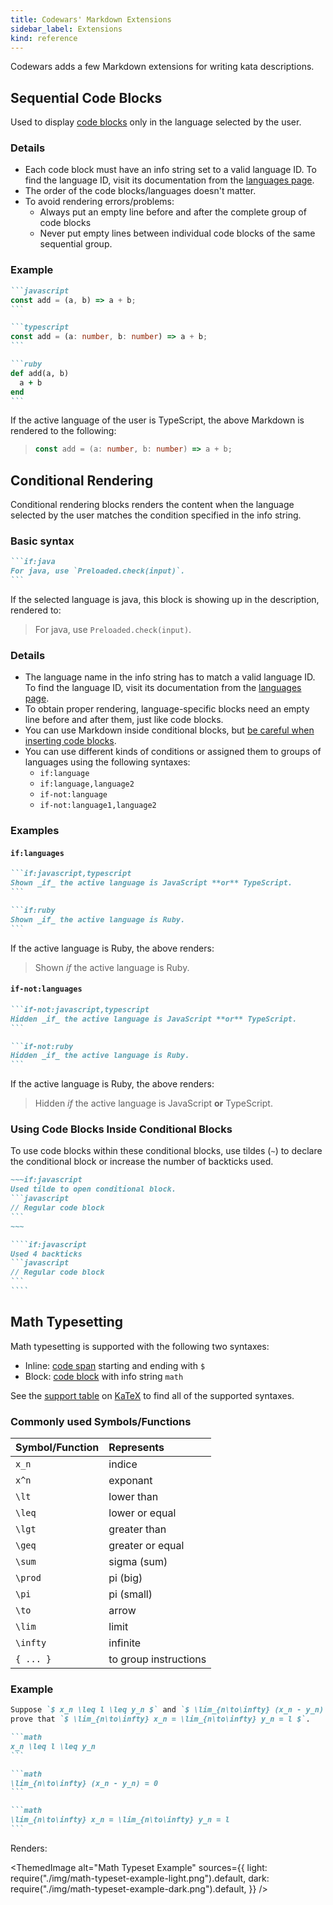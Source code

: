 ```yaml
---
title: Codewars' Markdown Extensions
sidebar_label: Extensions
kind: reference
---
```



Codewars adds a few Markdown extensions for writing kata descriptions.

## Sequential Code Blocks

Used to display [code blocks](/references/markdown/#code-block) only in the language selected by the user.

### Details

- Each code block must have an info string set to a valid language ID. To find the language ID, visit its documentation from the [languages page](/languages/).
- The order of the code blocks/languages doesn't matter.
- To avoid rendering errors/problems:
  - Always put an empty line before and after the complete group of code blocks
  - Never put empty lines between individual code blocks of the same sequential group.

### Example

````markdown
```javascript
const add = (a, b) => a + b;
```

```typescript
const add = (a: number, b: number) => a + b;
```

```ruby
def add(a, b)
  a + b
end
```
````

If the active language of the user is TypeScript, the above Markdown is rendered to the following:

> ```typescript
> const add = (a: number, b: number) => a + b;
> ```

## Conditional Rendering

Conditional rendering blocks renders the content when the language selected by the user matches the condition specified in the info string.

### Basic syntax

````markdown
```if:java
For java, use `Preloaded.check(input)`.
```
````

If the selected language is java, this block is showing up in the description, rendered to:

> For java, use `Preloaded.check(input)`.

### Details

- The language name in the info string has to match a valid language ID. To find the language ID, visit its documentation from the [languages page](/languages/).
- To obtain proper rendering, language-specific blocks need an empty line before and after them, just like code blocks.
- You can use Markdown inside conditional blocks, but [be careful when inserting code blocks](/references/markdown/extensions/#using-code-blocks-inside-conditional-blocks).
- You can use different kinds of conditions or assigned them to groups of languages using the following syntaxes:
  - `if:language`
  - `if:language,language2`
  - `if-not:language`
  - `if-not:language1,language2`

### Examples

#### `if:languages`

````markdown
```if:javascript,typescript
Shown _if_ the active language is JavaScript **or** TypeScript.
```

```if:ruby
Shown _if_ the active language is Ruby.
```
````

If the active language is Ruby, the above renders:

> Shown _if_ the active language is Ruby.

#### `if-not:languages`

````markdown
```if-not:javascript,typescript
Hidden _if_ the active language is JavaScript **or** TypeScript.
```

```if-not:ruby
Hidden _if_ the active language is Ruby.
```
````

If the active language is Ruby, the above renders:

> Hidden _if_ the active language is JavaScript **or** TypeScript.

### Using Code Blocks Inside Conditional Blocks

To use code blocks within these conditional blocks, use tildes (`~`) to declare the conditional block or increase the number of backticks used.

<!-- prettier-ignore -->
````markdown
~~~if:javascript
Used tilde to open conditional block.
```javascript
// Regular code block
```
~~~
````

`````markdown
````if:javascript
Used 4 backticks
```javascript
// Regular code block
```
````
`````

## Math Typesetting

Math typesetting is supported with the following two syntaxes:

- Inline: [code span](/references/markdown/#code-span) starting and ending with `$`
- Block: [code block](/references/markdown/#code-block) with info string `math`

See the [support table](https://katex.org/docs/support_table.html) on [KaTeX](https://katex.org) to find all of the supported syntaxes.

### Commonly used Symbols/Functions

| Symbol/Function | Represents            |
| :-------------- | :-------------------- |
| `x_n`           | indice                |
| `x^n`           | exponant              |
| `\lt`           | lower than            |
| `\leq`          | lower or equal        |
| `\lgt`          | greater than          |
| `\geq`          | greater or equal      |
| `\sum`          | sigma (sum)           |
| `\prod`         | pi (big)              |
| `\pi`           | pi (small)            |
| `\to`           | arrow                 |
| `\lim`          | limit                 |
| `\infty`        | infinite              |
| `{ ... }`       | to group instructions |

### Example

````markdown
Suppose `$ x_n \leq l \leq y_n $` and `$ \lim_{n\to\infty} (x_n - y_n) = 0 $`,
prove that `$ \lim_{n\to\infty} x_n = \lim_{n\to\infty} y_n = l $`.

```math
x_n \leq l \leq y_n
```

```math
\lim_{n\to\infty} (x_n - y_n) = 0
```

```math
\lim_{n\to\infty} x_n = \lim_{n\to\infty} y_n = l
```
````

Renders:

<ThemedImage
  alt="Math Typeset Example"
  sources={{
    light: require("./img/math-typeset-example-light.png").default,
    dark: require("./img/math-typeset-example-dark.png").default,
  }}
/>
